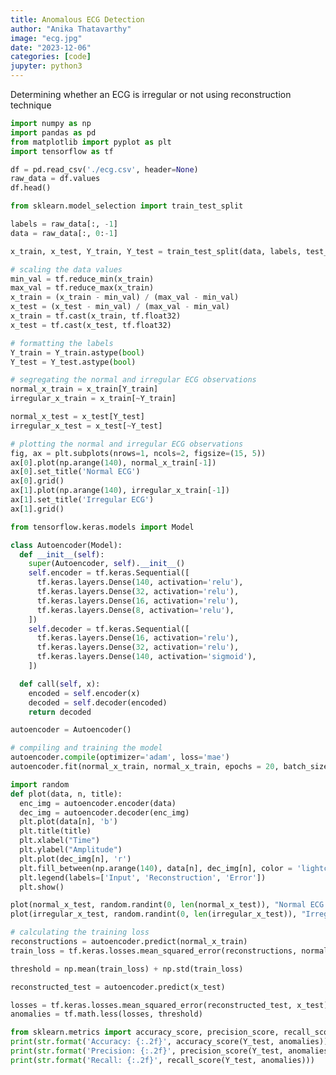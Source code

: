 ```yaml
---
title: Anomalous ECG Detection
author: "Anika Thatavarthy"
image: "ecg.jpg"
date: "2023-12-06"
categories: [code]
jupyter: python3
---
```

Determining whether an ECG is irregular or not using reconstruction technique


```python
import numpy as np
import pandas as pd
from matplotlib import pyplot as plt
import tensorflow as tf
```

```python
df = pd.read_csv('./ecg.csv', header=None)
raw_data = df.values
df.head()
```

```python
from sklearn.model_selection import train_test_split

labels = raw_data[:, -1]
data = raw_data[:, 0:-1]

x_train, x_test, Y_train, Y_test = train_test_split(data, labels, test_size=0.2, random_state=42)
```

```python
# scaling the data values
min_val = tf.reduce_min(x_train)
max_val = tf.reduce_max(x_train)
x_train = (x_train - min_val) / (max_val - min_val)
x_test = (x_test - min_val) / (max_val - min_val)
x_train = tf.cast(x_train, tf.float32)
x_test = tf.cast(x_test, tf.float32)
```

```python
# formatting the labels
Y_train = Y_train.astype(bool)
Y_test = Y_test.astype(bool)

# segregating the normal and irregular ECG observations
normal_x_train = x_train[Y_train]
irregular_x_train = x_train[~Y_train]

normal_x_test = x_test[Y_test]
irregular_x_test = x_test[~Y_test]
```

```python
# plotting the normal and irregular ECG observations
fig, ax = plt.subplots(nrows=1, ncols=2, figsize=(15, 5))
ax[0].plot(np.arange(140), normal_x_train[-1])
ax[0].set_title('Normal ECG')
ax[0].grid()
ax[1].plot(np.arange(140), irregular_x_train[-1])
ax[1].set_title('Irregular ECG')
ax[1].grid()
```

```python
from tensorflow.keras.models import Model

class Autoencoder(Model):
  def __init__(self):
    super(Autoencoder, self).__init__()
    self.encoder = tf.keras.Sequential([
      tf.keras.layers.Dense(140, activation='relu'),
      tf.keras.layers.Dense(32, activation='relu'),
      tf.keras.layers.Dense(16, activation='relu'),
      tf.keras.layers.Dense(8, activation='relu'),
    ])
    self.decoder = tf.keras.Sequential([
      tf.keras.layers.Dense(16, activation='relu'),
      tf.keras.layers.Dense(32, activation='relu'),
      tf.keras.layers.Dense(140, activation='sigmoid'),
    ])

  def call(self, x):
    encoded = self.encoder(x)
    decoded = self.decoder(encoded)
    return decoded
```

```python
autoencoder = Autoencoder()
```

```python
# compiling and training the model
autoencoder.compile(optimizer='adam', loss='mae')
autoencoder.fit(normal_x_train, normal_x_train, epochs = 20, batch_size=512, validation_data=(normal_x_test, normal_x_test))
```

```python
import random
def plot(data, n, title):
  enc_img = autoencoder.encoder(data)
  dec_img = autoencoder.decoder(enc_img)
  plt.plot(data[n], 'b')
  plt.title(title)
  plt.xlabel("Time")
  plt.ylabel("Amplitude")
  plt.plot(dec_img[n], 'r')
  plt.fill_between(np.arange(140), data[n], dec_img[n], color = 'lightcoral')
  plt.legend(labels=['Input', 'Reconstruction', 'Error'])
  plt.show()

plot(normal_x_test, random.randint(0, len(normal_x_test)), "Normal ECG Reconstruction")
plot(irregular_x_test, random.randint(0, len(irregular_x_test)), "Irregular ECG Reconstruction")
```

```python
# calculating the training loss
reconstructions = autoencoder.predict(normal_x_train)
train_loss = tf.keras.losses.mean_squared_error(reconstructions, normal_x_train)
```

```python
threshold = np.mean(train_loss) + np.std(train_loss)
```

```python
reconstructed_test = autoencoder.predict(x_test)

losses = tf.keras.losses.mean_squared_error(reconstructed_test, x_test)
anomalies = tf.math.less(losses, threshold)
```

```python
from sklearn.metrics import accuracy_score, precision_score, recall_score
print(str.format('Accuracy: {:.2f}', accuracy_score(Y_test, anomalies)))
print(str.format('Precision: {:.2f}', precision_score(Y_test, anomalies)))
print(str.format('Recall: {:.2f}', recall_score(Y_test, anomalies)))
```

